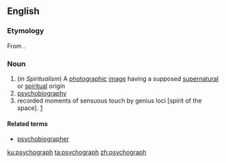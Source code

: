 ==English==

===Etymology===
From {{confix|psycho|graph|lang=en}}.

===Noun===
{{en-noun}}

# (''in Spiritualism'') A [[photographic]] [[image]] having a supposed [[supernatural]] or [[spiritual]] origin
# [[psychobiography]]
# recorded moments of sensuous touch by genius loci [spirit of the space]. [http://psychographs.urbansquares.com/psychographs.html]

====Related terms====
* [[psychobiographer]]

[[ku:psychograph]]
[[ta:psychograph]]
[[zh:psychograph]]